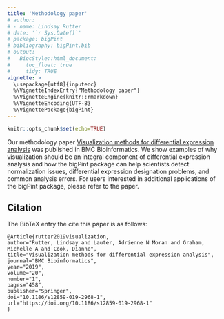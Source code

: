 ```yaml
---
title: 'Methodology paper'
# author:
# - name: Lindsay Rutter
# date: '`r Sys.Date()`'
# package: bigPint
# bibliography: bigPint.bib
# output:
#   BiocStyle::html_document:
#     toc_float: true
#     tidy: TRUE
vignette: >
  \usepackage[utf8]{inputenc}
  %\VignetteIndexEntry{"Methodology paper"}
  %\VignetteEngine{knitr::rmarkdown}
  %\VignetteEncoding{UTF-8}
  %\VignettePackage{bigPint}
---
```


```r
knitr::opts_chunk$set(echo=TRUE)
```

Our methodology paper [Visualization methods for differential expression analysis](https://doi.org/10.1186/s12859-019-2968-1) was published in BMC Bioinformatics. We show examples of why visualization should be an integral component of differential expression analysis and how the bigPint package can help scientists detect normalization issues, differential expression designation problems, and common analysis errors. For users interested in additional applications of the bigPint package, please refer to the paper.

## Citation

The BibTeX entry the cite this paper is as follows:

```
@Article{rutter2019visualization,
author="Rutter, Lindsay and Lauter, Adrienne N Moran and Graham, Michelle A and Cook, Dianne",
title="Visualization methods for differential expression analysis",
journal="BMC Bioinformatics",
year="2019",
volume="20",
number="1",
pages="458",
publisher="Springer",
doi="10.1186/s12859-019-2968-1",
url="https://doi.org/10.1186/s12859-019-2968-1"
}
```

